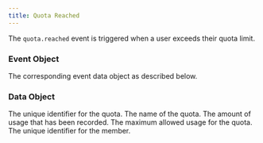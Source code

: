 ```yaml
---
title: Quota Reached
---
```


The `quota.reached` event is triggered when a user exceeds their quota limit.

### Event Object
<ParamField path="type" type="quota.reached">
</ParamField>
<ParamField path="data" type="Event Data Object">
    The corresponding event data object as described below.
</ParamField>

### Data Object

<ParamField path="quotaId" type="string">
    The unique identifier for the quota.
</ParamField>
<ParamField path="quotaName" type="string">
    The name of the quota.
</ParamField>
<ParamField path="usage" type="number">
    The amount of usage that has been recorded.
</ParamField>
<ParamField path="limit" type="number">
    The maximum allowed usage for the quota.
</ParamField>
<ParamField path="userId" type="string">
    The unique identifier for the member.
</ParamField>
